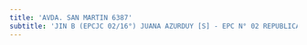 ```yaml
---
title: 'AVDA. SAN MARTIN 6387'
subtitle: 'JIN B (EPCJC 02/16°) JUANA AZURDUY [S] - EPC N° 02 REPUBLICA DE PANAMA - CECIE N° 16'
---
```


#
